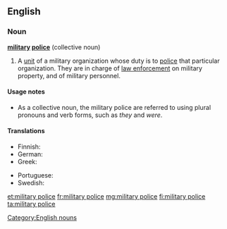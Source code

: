 ==English==
{{wikipedia}}

===Noun===
'''[[military]] [[police]]''' {{context|singularonly|lang=en}} (collective noun)

# A [[unit]] of a military organization whose duty is to [[police#Verb|police]] that particular organization. They are in charge of [[law enforcement]] on military property, and of military personnel.

====Usage notes====
* As a collective noun, the military police are referred to using plural pronouns and verb forms, such as ''they'' and ''were''.

====Translations====
{{trans-top|police unit of a military organization}}
* Finnish: {{t+|fi|sotilaspoliisi}}
* German: {{t+|de|Militärpolizei|f}}
* Greek: {{t+|el|στρατονομία}}
{{trans-mid}}
* Portuguese: {{t|pt|polícia militar|f}}
* Swedish: {{t|sv|militärpolis|c}}
{{trans-bottom}}

[[Category:English nouns]]

[[et:military police]]
[[fr:military police]]
[[mg:military police]]
[[fi:military police]]
[[ta:military police]]